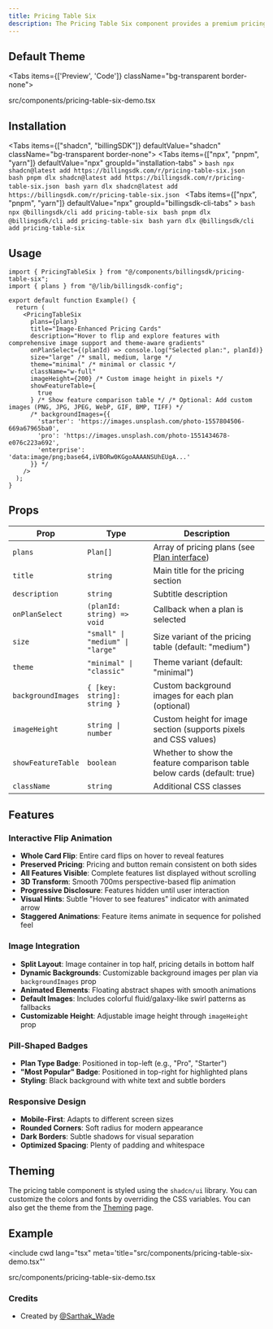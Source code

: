 ```yaml
---
title: Pricing Table Six
description: The Pricing Table Six component provides a premium pricing table design with image backgrounds, interactive flip animation on hover, and pill-shaped badges. Features split-card layout with dynamic background images that flip to reveal detailed features.
---
```


## Default Theme

<Tabs items={['Preview', 'Code']} className="bg-transparent border-none">
  <Tab value="Preview" className="border-none bg-transparent p-0 mt-3">
    <PreviewComponents registryName="pricing-table-six">
      <PricingTableSixDemo />
    </PreviewComponents>
  </Tab>

  <Tab value="Code" className="mt-3">
    <include cwd lang="tsx" meta='title="src/components/pricing-table-six-demo.tsx"'>src/components/pricing-table-six-demo.tsx</include>
  </Tab>
</Tabs>

## Installation

<Tabs items={["shadcn", "billingSDK"]} defaultValue="shadcn" className="bg-transparent border-none">
  <Tab value="shadcn" className="border-none bg-transparent p-0 mt-3">
    <Tabs items={["npx", "pnpm", "yarn"]} defaultValue="npx" groupId="installation-tabs" >
      <Tab value="npx">
        ```bash npx shadcn@latest add https://billingsdk.com/r/pricing-table-six.json ```
      </Tab>
      <Tab value="pnpm">
        ```bash pnpm dlx shadcn@latest add https://billingsdk.com/r/pricing-table-six.json ```
      </Tab>
      <Tab value="yarn">
        ```bash yarn dlx shadcn@latest add https://billingsdk.com/r/pricing-table-six.json ```
      </Tab>
    </Tabs>
  </Tab>
  <Tab value="billingSDK" className="border-none bg-transparent p-0 mt-3">
    <Tabs items={["npx", "pnpm", "yarn"]} defaultValue="npx" groupId="billingsdk-cli-tabs" >
      <Tab value="npx">
        ```bash npx @billingsdk/cli add pricing-table-six ```
      </Tab>
      <Tab value="pnpm">
        ```bash pnpm dlx @billingsdk/cli add pricing-table-six ```
      </Tab>
      <Tab value="yarn">
        ```bash yarn dlx @billingsdk/cli add pricing-table-six ```
      </Tab>
    </Tabs>
  </Tab>
</Tabs>

## Usage

```tsx
import { PricingTableSix } from "@/components/billingsdk/pricing-table-six";
import { plans } from "@/lib/billingsdk-config";

export default function Example() {
  return (
    <PricingTableSix
      plans={plans}
      title="Image-Enhanced Pricing Cards"
      description="Hover to flip and explore features with comprehensive image support and theme-aware gradients"
      onPlanSelect={(planId) => console.log("Selected plan:", planId)}
      size="large" /* small, medium, large */
      theme="minimal" /* minimal or classic */
      className="w-full"
      imageHeight={200} /* Custom image height in pixels */
      showFeatureTable={
        true
      } /* Show feature comparison table */ /* Optional: Add custom images (PNG, JPG, JPEG, WebP, GIF, BMP, TIFF) */
      /* backgroundImages={{
        'starter': 'https://images.unsplash.com/photo-1557804506-669a67965ba0',
        'pro': 'https://images.unsplash.com/photo-1551434678-e076c223a692',
        'enterprise': 'data:image/png;base64,iVBORw0KGgoAAAANSUhEUgA...'
      }} */
    />
  );
}
```

## Props

| Prop               | Type                             | Description                                                                    |
| ------------------ | -------------------------------- | ------------------------------------------------------------------------------ |
| `plans`            | `Plan[]`                         | Array of pricing plans (see [Plan interface](/docs/interfaces#plan-interface)) |
| `title`            | `string`                         | Main title for the pricing section                                             |
| `description`      | `string`                         | Subtitle description                                                           |
| `onPlanSelect`     | `(planId: string) => void`       | Callback when a plan is selected                                               |
| `size`             | `"small" \| "medium" \| "large"` | Size variant of the pricing table (default: "medium")                          |
| `theme`            | `"minimal" \| "classic"`         | Theme variant (default: "minimal")                                             |
| `backgroundImages` | `{ [key: string]: string }`      | Custom background images for each plan (optional)                              |
| `imageHeight`      | `string \| number`               | Custom height for image section (supports pixels and CSS values)               |
| `showFeatureTable` | `boolean`                        | Whether to show the feature comparison table below cards (default: true)       |
| `className`        | `string`                         | Additional CSS classes                                                         |

## Features

### Interactive Flip Animation

- **Whole Card Flip**: Entire card flips on hover to reveal features
- **Preserved Pricing**: Pricing and button remain consistent on both sides
- **All Features Visible**: Complete features list displayed without scrolling
- **3D Transform**: Smooth 700ms perspective-based flip animation
- **Progressive Disclosure**: Features hidden until user interaction
- **Visual Hints**: Subtle "Hover to see features" indicator with animated arrow
- **Staggered Animations**: Feature items animate in sequence for polished feel

### Image Integration

- **Split Layout**: Image container in top half, pricing details in bottom half
- **Dynamic Backgrounds**: Customizable background images per plan via `backgroundImages` prop
- **Animated Elements**: Floating abstract shapes with smooth animations
- **Default Images**: Includes colorful fluid/galaxy-like swirl patterns as fallbacks
- **Customizable Height**: Adjustable image height through `imageHeight` prop

### Pill-Shaped Badges

- **Plan Type Badge**: Positioned in top-left (e.g., "Pro", "Starter")
- **"Most Popular" Badge**: Positioned in top-right for highlighted plans
- **Styling**: Black background with white text and subtle borders

### Responsive Design

- **Mobile-First**: Adapts to different screen sizes
- **Rounded Corners**: Soft radius for modern appearance
- **Dark Borders**: Subtle shadows for visual separation
- **Optimized Spacing**: Plenty of padding and whitespace

## Theming

The pricing table component is styled using the `shadcn/ui` library. You can customize the colors and fonts by overriding the CSS variables. You can also get the theme from the [Theming](/docs/theming) page.

## Example

<include
  cwd
  lang="tsx"
  meta='title="src/components/pricing-table-six-demo.tsx"'
>
  src/components/pricing-table-six-demo.tsx
</include>

### Credits

- Created by [@Sarthak_Wade](https://x.com/Sarthak_Wade)
